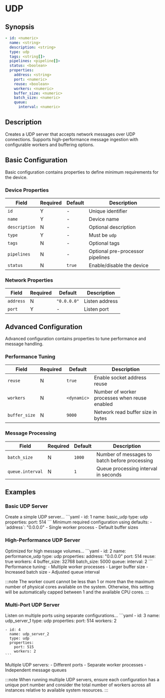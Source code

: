 
# UDP

## Synopsis

```yaml
- id: <numeric>
  name: <string>
  description: <string>
  type: udp
  tags: <string[]>
  pipelines: <pipeline[]>
  status: <boolean>
  properties:
    address: <string>
    port: <numeric>
    reuse: <boolean>
    workers: <numeric>
    buffer_size: <numeric>
    batch_size: <numeric>
    queue:
      interval: <numeric>
```

## Description

Creates a UDP server that accepts network messages over UDP connections. Supports high-performance message ingestion with configurable workers and buffering options.

## Basic Configuration

Basic configuration contains properties to define minimum requirements for the device.

### Device Properties

|Field|Required|Default|Description|
|---|---|---|---|
|`id`|Y|-|Unique identifier|
|`name`|Y|-|Device name|
|`description`|N|-|Optional description|
|`type`|Y|-|Must be `udp`|
|`tags`|N|-|Optional tags|
|`pipelines`|N|-|Optional pre-processor pipelines|
|`status`|N|`true`|Enable/disable the device|

### Network Properties

|Field|Required|Default|Description|
|---|---|---|---|
|`address`|N|`"0.0.0.0"`|Listen address|
|`port`|Y|-|Listen port|

## Advanced Configuration

Advanced configuration contains properties to tune performance and message handling.

### Performance Tuning

|Field|Required|Default|Description|
|---|---|---|---|
|`reuse`|N|`true`|Enable socket address reuse|
|`workers`|N|`<dynamic>`|Number of worker processes when reuse enabled|
|`buffer_size`|N|`9000`|Network read buffer size in bytes|

### Message Processing

|Field|Required|Default|Description|
|---|---|---|---|
|`batch_size`|N|`1000`|Number of messages to batch before processing|
|`queue.interval`|N|`1`|Queue processing interval in seconds|

## Examples

### Basic UDP Server

<ExampleGrid>
  <CommentCol>
    Create a simple UDP server...
  </CommentCol>
  <CodeCol>
    ```yaml
    - id: 1
      name: basic_udp
      type: udp
      properties:
        port: 514
    ```
  </CodeCol>
  <CommentCol>
    Minimum required configuration using defaults:
    - `address`: "0.0.0.0"
    - Single worker process
    - Default buffer sizes
  </CommentCol>
</ExampleGrid>

### High-Performance UDP Server

<ExampleGrid>
  <CommentCol>
    Optimized for high message volumes...
  </CommentCol>
  <CodeCol>
    ```yaml
    - id: 2
      name: performance_udp
      type: udp
      properties:
        address: "0.0.0.0"
        port: 514
        reuse: true
        workers: 4
        buffer_size: 32768
        batch_size: 5000
        queue:
          interval: 2
    ```
  </CodeCol>
  <CommentCol>
    Performance tuning:
    - Multiple worker processes
    - Larger buffer size
    - Increased batch size
    - Adjusted queue interval
  </CommentCol>
</ExampleGrid>

:::note
The worker count cannot be less than 1 or more than the maximum number of physical cores available on the system. 
Otherwise, this setting will be automatically capped between 1 and the available CPU cores.
:::

### Multi-Port UDP Server

<ExampleGrid>
  <CommentCol>
    Listen on multiple ports using separate configurations...
  </CommentCol>
  <CodeCol>
    ```yaml
    - id: 3
      name: udp_server_1
      type: udp
      properties:
        port: 514
        workers: 2
        
    - id: 4
      name: udp_server_2
      type: udp
      properties:
        port: 515
        workers: 2
    ```
  </CodeCol>
  <CommentCol>
    Multiple UDP servers:
    - Different ports
    - Separate worker processes
    - Independent message queues
  </CommentCol>
</ExampleGrid>

:::note
When running multiple UDP servers, ensure each configuration has a unique port number and consider the total number of workers across all instances relative to available system resources.
:::